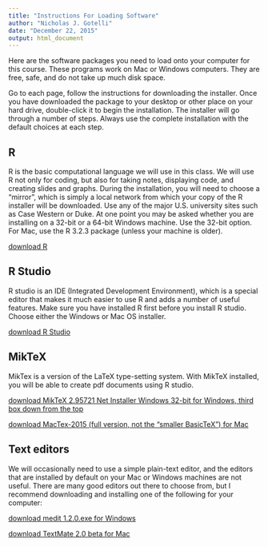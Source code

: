 ```yaml
---
title: "Instructions For Loading Software"
author: "Nicholas J. Gotelli"
date: "December 22, 2015"
output: html_document
---
```

Here are the software packages you need to load onto your computer for this course. These programs work on Mac or Windows computers. They are free, safe, and do not take up much disk space.

Go to each page, follow the instructions for downloading the installer. Once you have downloaded the package to your desktop or other place on your hard drive, double-click it to begin the installation. The installer will go through a number of steps. Always use the complete installation with the default choices at each step. 

## R
R is the basic computational language we will use in this class. We will use R not only for coding, but also for taking notes, displaying code, and creating slides and graphs. During the installation, you will need to choose a "mirror", which is simply a local network from which your copy of the R installer will be downloaded. Use any of the major U.S. university sites such as Case Western or Duke. At one point you may be asked whether you are installing on a 32-bit or a 64-bit Windows machine. Use the 32-bit option. For Mac, use the R 3.2.3 package (unless your machine is older). 

[download R](https://www.r-project.org/)

## R Studio
R studio is an IDE (Integrated Development Environment), which is a special editor that makes it much easier to use R and adds a number of useful features. Make sure you have installed R first before you install R studio. Choose either the Windows or Mac OS installer.

[download R Studio](https://www.rstudio.com/products/rstudio/download/)

## MikTeX
MikTex is a version of the LaTeX type-setting system. With MikTeX installed, you will be able to create pdf documents using R studio. 



[download MikTeX 2.95721 Net Installer Windows 32-bit for Windows, third box down from the top](http://miktex.org/2.9/setup)

[download MacTex-2015 (full version, not the "smaller BasicTeX") for Mac](http://tug.org/mactex/)

## Text editors
We will occasionally need to use a simple plain-text editor, and the editors that are installed by default on your Mac or Windows machines are not useful. There are many good editors out there to choose from, but I recommend downloading and installing one of the following for your computer:

[download medit 1.2.0.exe for Windows](http://sourceforge.net/projects/mooedit/files/)


[download TextMate 2.0 beta for Mac](http://macromates.com/download)
